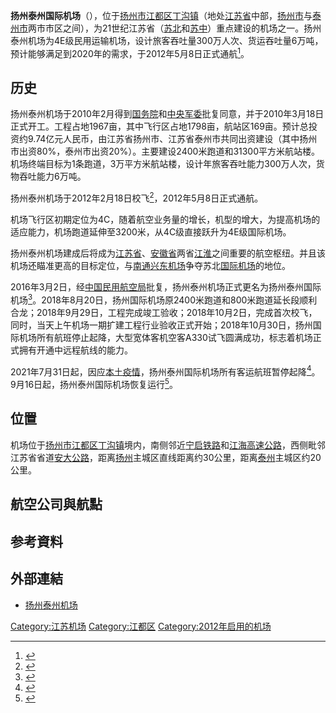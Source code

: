 {{noteTA
|G1 = Airport
|G2 = Unit
}}
{{Infobox airport
| name         = 扬州泰州国际机场
|logo = YANGZHOU_TAIZHOU_AIRPORT.png
|logo-width = 
| photo        = 揚州泰州空港正面.JPG
| photosize    = 280px
| caption      = 
| IATA         = YTY
| ICAO         = ZSYA
| type         = 民用
| operator     = 扬州泰州机场有限责任公司
| city-served  = [[扬州市|扬州市]]、[[泰州市|泰州市]]
| location     = {{CHN}}[[江苏省|江苏省]][[扬州市|扬州市]][[江都区|江都区]][[丁沟镇|丁沟镇]]
| opened       = {{start date|2012|05|08}}
| closed       = <!-- {{end date|YYYY|MM|DD}} -->
| elevation-m  = 5
| metric-elev  = yes
| coordinates  = {{Coord|32|33|48|N|119|43|11|E|type:airport_region:CN|display=inline,title}}
| latd  =  32 | latm  = 33 | lats  = 48 | latNS  = N
| longd = 119 | longm = 43 | longs = 11 | longEW = E
| website                = {{URL|http://www.yztzairport.net/}}
| pushpin_map            = China
| pushpin_mapsize        = 220
| pushpin_map_caption    = 機場在中國的位置
| pushpin_label          = YTY/ZSYA
| pushpin_label_position = bottom
| r1-number    = 17/35
| r1-length-m  = 3,200
| r1-surface   = 混凝土
| metric-rwy   = yes
| stat-year    = 2019<ref>{{cite web|url=http://www.caac.gov.cn/XXGK/XXGK/TJSJ/202003/t20200309_201358.html|title=2019年民航机场生产统计公报|accessdate=2020-04-23|date=2020-03-09|publisher=中国民用航空局发展计划司|archive-date=2020-03-09|archive-url=https://web.archive.org/web/20200309084254/http://www.caac.gov.cn/XXGK/XXGK/TJSJ/202003/t20200309_201358.html|dead-url=no}}</ref>
| stat1-header = 客運量
| stat1-data   = 2,979,668 人次
| stat2-header = 貨運量
| stat2-data   = 12,440.6 公噸
| stat3-header = 起降架次
| stat3-data   = 41,422  架次
}}
{{Infobox border port
|name                      = 扬泰空运口岸
|photo                     = 
|country                   = {{PRC}}
|location                  = [[江苏省|江苏省]][[扬州市|扬州市]][[江都区|江都区]]
|type                      = 国家一类空运口岸
|border_guard              = 江苏出入境边防检查总站<br />扬州出入境边防检查站
|customs                   = [[南京海关|南京海关]]
|opened                    = 2015年1月
| stat_import-export_value = 
| stat_passenger           = 297.96万人
| stat_cargo               = 
| stat_container           = 
| stat_vehicle             = 
| stat_year                = 2019
}}

'''扬州泰州国际机场'''（{{airport codes|YTY|ZSYA}}），位于[[扬州市|扬州市]][[江都区|江都区]][[丁沟镇|丁沟镇]]（地处[[江苏省|江苏省]]中部，[[扬州市|扬州市]]与[[泰州市|泰州市]]两市市区之间），为21世纪江苏省（[[苏北|苏北]]和[[苏中|苏中]]）重点建设的机场之一。扬州泰州机场为4E级民用运输机场，设计旅客吞吐量300万人次、货运吞吐量6万吨，预计能够满足到2020年的需求，于2012年5月8日正式通航<ref name="sina20120509">{{Cite news|url=http://news.sina.com.cn/c/p/2012-05-09/015924386640.shtml|title=江苏扬州泰州机场正式通航 江泽民题名(图)|publisher=[[新浪网|新浪网]]|date=2012-05-09|accessdate=2012-05-09|archive-date=2021-02-20|archive-url=https://web.archive.org/web/20210220223038/http://news.sina.com.cn/c/p/2012-05-09/015924386640.shtml|dead-url=no}}</ref>。

== 历史 ==
扬州泰州机场于2010年2月得到[[中华人民共和国国务院|国务院]]和[[中央军委|中央军委]]批复同意，并于2010年3月18日正式开工。工程占地1967亩，其中飞行区占地1798亩，航站区169亩。预计总投资约9.74亿元人民币，由江苏省扬州市、江苏省泰州市共同出资建设（其中扬州市出资80%，泰州市出资20%）。主要建设2400米跑道和31300平方米航站楼。机场终端目标为1条跑道，3万平方米航站楼，设计年旅客吞吐能力300万人次，货物吞吐能力6万吨。

扬州泰州机场于2012年2月18日校飞<ref>{{cite news|url=http://www.taizhou.gov.cn/art/2012/1/4/art_23_133571.html|title=扬州泰州机场正式开始“校飞”|author=泰州新闻网|date=2012-02-20|accessdate=2012-03-10|archive-date=2019-05-18|archive-url=https://web.archive.org/web/20190518154725/http://www.taizhou.gov.cn/art/2012/1/4/art_23_133571.html|dead-url=no}}</ref>，2012年5月8日正式通航。

机场飞行区初期定位为4C，随着航空业务量的增长，机型的增大，为提高机场的适应能力，机场跑道延伸至3200米，从4C级直接跃升为4E级国际机场。

扬州泰州机场建成后将成为[[江苏省|江苏省]]、[[安徽省|安徽省]]两省[[江淮|江淮]]之间重要的航空枢纽。并且该机场还瞄准更高的目标定位，与[[南通兴东机场|南通兴东机场]]争夺苏北[[国际机场|国际机场]]的地位。

2016年3月2日，经[[中国民用航空局|中国民用航空局]]批复，扬州泰州机场正式更名为扬州泰州国际机场<ref>{{cite news|url=http://www.chinanews.com/df/2016/03-02/7781035.shtml|title=扬州泰州机场正式更名为扬州泰州国际机场|author=中国新闻网|date=2016-03-02|accessdate=2016-06-27|archive-date=2021-02-22|archive-url=https://web.archive.org/web/20210222130622/http://www.chinanews.com/df/2016/03-02/7781035.shtml|dead-url=no}}</ref>。2018年8月20日，扬州国际机场原2400米跑道和800米跑道延长段顺利合龙；2018年9月29日，工程完成竣工验收；2018年10月2日，完成首次校飞，同时，当天上午机场一期扩建工程行业验收正式开始；2018年10月30日，扬州国际机场所有航班停止起降，大型宽体客机空客A330试飞圆满成功，标志着机场正式拥有开通中远程航线的能力。

2021年7月31日起，因应[[2021年扬州市2019冠状病毒病聚集性疫情|本土疫情]]，扬州泰州国际机场所有客运航班暂停起降<ref>{{cite news |title=扬州泰州国际机场：7月31日零时起暂停所有客运航班起降 |url=https://news.sina.com.cn/c/2021-07-30/doc-ikqcfncc0005782.shtml |accessdate=2021-07-30 |work=澎湃新闻 |date=2021-07-30 |archive-date=2021-07-30 |archive-url=https://web.archive.org/web/20210730161544/https://news.sina.com.cn/c/2021-07-30/doc-ikqcfncc0005782.shtml |dead-url=no }}</ref>。9月16日起，扬州泰州国际机场恢复运行<ref>{{cite news |author1=崔佳明 |author2=徐珊珊 |title=扬州长途客运、火车站、机场9月16日起恢复运营 |url=http://www.chinanews.com/gn/2021/09-15/9565998.shtml |accessdate=2021-09-15 |work=中国新闻网 |date=2021-09-15 |archive-date=2021-09-15 |archive-url=https://web.archive.org/web/20210915155518/http://www.chinanews.com/gn/2021/09-15/9565998.shtml |dead-url=no }}</ref>。

== 位置 ==
机场位于[[扬州市|扬州市]][[江都区|江都区]][[丁沟镇|丁沟镇]]境内，南侧邻近[[宁启铁路|宁启铁路]]和[[江海高速公路|江海高速公路]]，西侧毗邻江苏省省道[[安大公路|安大公路]]，距离[[扬州|扬州]]主城区直线距离约30公里，距离[[泰州|泰州]]主城区约20公里。

== 航空公司與航點 ==
{{Airport-dest-list
| {{flagicon|CHN}} [[春秋航空|春秋航空]]（9C）| '''國內線：'''[[天津滨海国际机场|天津]]、[[石家庄正定国际机场|石家庄]]、[[福州长乐国际机场|福州]]、[[厦门高崎国际机场|厦门]]、[[沈阳桃仙国际机场|沈阳]]、[[长春龙嘉国际机场|长春]]、[[贵阳龙洞堡国际机场|贵阳]]、[[兰州中川国际机场|兰州]]、[[昆明长水国际机场|昆明]]、[[南宁吴圩国际机场|南宁]]、[[银川河东国际机场|银川]]、[[呼和浩特白塔国际机场|呼和浩特]]、[[大连周水子国际机场|大连]]、[[洛阳北郊机场|洛阳]]、[[揭阳潮汕国际机场|揭阳]]、[[绵阳南郊机场|绵阳]]、[[北海福成机场|北海]]（經停[[南昌昌北国际机场|南昌]]）<BR>'''國際及港澳台線：'''[[香港國際機場|香港]]、[[澳門國際機場|澳門]]、[[台湾桃园国际机场|台北-桃园]]、[[济州国际机场|济州]]、[[关西国际机场|大阪-关西]]、[[金边国际机场|金边]]、[[素万那普国际机场|曼谷-素万那普]]
| {{flagicon|CHN}} [[深圳航空|深圳航空]]（ZH）| [[厦门高崎国际机场|厦门]]、[[哈尔滨太平国际机场|哈尔滨]]、[[广州白云国际机场|广州]]、[[西安咸阳国际机场|西安]]、[[长春龙嘉国际机场|长春]]、[[大连周水子国际机场|大连]]、[[深圳宝安国际机场|深圳]]、[[昆明长水国际机场|昆明]]、[[沈阳桃仙国际机场|沈阳]]
| {{nowrap|{{flagicon|CHN}} [[中国国际航空|中国国际航空]]（CA）}}| [[北京首都国际机场|北京-首都]]
| {{flagicon|CHN}} [[中国南方航空|中国南方航空]]（CZ）| [[广州白云国际机场|广州]]
| {{flagicon|CHN}} [[四川航空|四川航空]]（3U）| [[成都双流国际机场|成都]]、[[西双版纳嘎洒国际机场|西双版纳]]（經停[[重庆江北国际机场|重庆]]）
| {{flagicon|CHN}} [[天津航空|天津航空]]（GS）| [[天津滨海国际机场|天津]]、[[海口美兰国际机场|海口]]
| {{flagicon|CHN}} [[重庆航空|重庆航空]]（OQ）| [[重庆江北国际机场|重庆]]
| {{flagicon|CHN}} [[河北航空|河北航空]]（NS）| [[北京大兴国际机场|北京-大興]]
| {{flagicon|CHN}} [[青岛航空|青岛航空]]（QW）| [[青島流亭國際機場|青岛]]、[[张家界荷花国际机场|张家界]]
| {{flagicon|CHN}} [[长龙航空|长龙航空]]（GJ）| [[珠海金湾机场|珠海]]、[[大连周水子国际机场|大连]]
| {{flagicon|CHN}} [[华夏航空|华夏航空]]（G5）| [[北海福成机场|北海]]（經停[[重庆江北国际机场|重庆]]）、[[成都双流国际机场|成都]]
|{{nowrap|{{flagicon|MYS}} [[马来西亚航空|马来西亚航空]]（MH）}}| '''包機：'''[[吉隆坡国际机场|吉隆坡]]
}}

== 参考資料 ==
{{Reflist}}

== 外部連結 ==
{{commonscat|Yangzhou Taizhou Airport}}
* [http://www.yztzairport.net/ 扬州泰州机场] {{Wayback|url=http://www.yztzairport.net/ |date=20210220223033 }}{{zh-cn}}

{{江苏机场}}
{{中华人民共和国国际机场}}
{{中华人民共和国国境口岸|航空}}
{{兴化交通}}
{{扬州|state=autocollapse}}
{{南京都市圈}}

{{Authority control}}
[[Category:江苏机场|Category:江苏机场]]
[[Category:江都区|Category:江都区]]
[[Category:2012年启用的机场|Category:2012年启用的机场]]